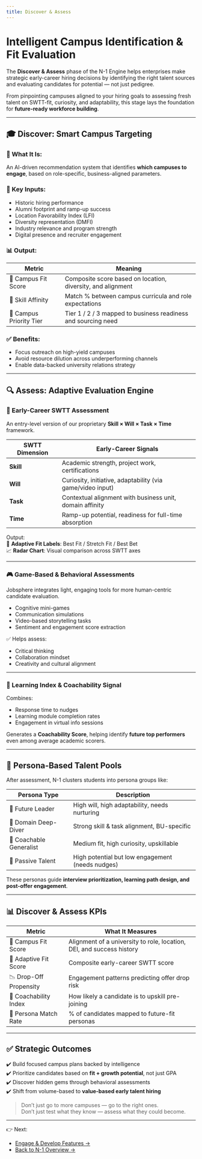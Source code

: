 ```yaml
---
title: Discover & Assess 
---
```

# Intelligent Campus Identification & Fit Evaluation

The **Discover & Assess** phase of the N-1 Engine helps enterprises make strategic early-career hiring decisions by identifying the right talent sources and evaluating candidates for potential — not just pedigree.

From pinpointing campuses aligned to your hiring goals to assessing fresh talent on SWTT-fit, curiosity, and adaptability, this stage lays the foundation for **future-ready workforce building**.

---

## 🎓 Discover: Smart Campus Targeting

### 🧠 What It Is:
An AI-driven recommendation system that identifies **which campuses to engage**, based on role-specific, business-aligned parameters.

### 🔢 Key Inputs:
- Historic hiring performance
- Alumni footprint and ramp-up success
- Location Favorability Index (LFI)
- Diversity representation (DMFI)
- Industry relevance and program strength
- Digital presence and recruiter engagement

### 📊 Output:
| Metric | Meaning |
|--------|---------|
| 🎯 Campus Fit Score | Composite score based on location, diversity, and alignment |
| 🧬 Skill Affinity | Match % between campus curricula and role expectations |
| 📍 Campus Priority Tier | Tier 1 / 2 / 3 mapped to business readiness and sourcing need |

### ✅ Benefits:
- Focus outreach on high-yield campuses
- Avoid resource dilution across underperforming channels
- Enable data-backed university relations strategy

---

## 🔍 Assess: Adaptive Evaluation Engine

### 🎯 Early-Career SWTT Assessment

An entry-level version of our proprietary **Skill × Will × Task × Time** framework.

| SWTT Dimension | Early-Career Signals |
|----------------|----------------------|
| **Skill** | Academic strength, project work, certifications |
| **Will** | Curiosity, initiative, adaptability (via game/video input) |
| **Task** | Contextual alignment with business unit, domain affinity |
| **Time** | Ramp-up potential, readiness for full-time absorption |

Output:  
🧠 **Adaptive Fit Labels**: Best Fit / Stretch Fit / Best Bet  
📈 **Radar Chart**: Visual comparison across SWTT axes

---

### 🎮 Game-Based & Behavioral Assessments

Jobsphere integrates light, engaging tools for more human-centric candidate evaluation.

- Cognitive mini-games
- Communication simulations
- Video-based storytelling tasks
- Sentiment and engagement score extraction

✅ Helps assess:
- Critical thinking  
- Collaboration mindset  
- Creativity and cultural alignment

---

### 🧪 Learning Index & Coachability Signal

Combines:
- Response time to nudges
- Learning module completion rates
- Engagement in virtual info sessions

Generates a **Coachability Score**, helping identify **future top performers** even among average academic scorers.

---

## 🧩 Persona-Based Talent Pools

After assessment, N-1 clusters students into persona groups like:

| Persona Type | Description |
|--------------|-------------|
| 🚀 Future Leader | High will, high adaptability, needs nurturing |
| 🧠 Domain Deep-Diver | Strong skill & task alignment, BU-specific |
| 🧩 Coachable Generalist | Medium fit, high curiosity, upskillable |
| 🌱 Passive Talent | High potential but low engagement (needs nudges) |

These personas guide **interview prioritization, learning path design, and post-offer engagement**.

---

## 📊 Discover & Assess KPIs

| Metric | What It Measures |
|--------|------------------|
| 🎯 Campus Fit Score | Alignment of a university to role, location, DEI, and success history |
| 🧠 Adaptive Fit Score | Composite early-career SWTT score |
| 📉 Drop-Off Propensity | Engagement patterns predicting offer drop risk |
| 🧪 Coachability Index | How likely a candidate is to upskill pre-joining |
| 🧩 Persona Match Rate | % of candidates mapped to future-fit personas |

---

## ✅ Strategic Outcomes

✔️ Build focused campus plans backed by intelligence  
✔️ Prioritize candidates based on **fit + growth potential**, not just GPA  
✔️ Discover hidden gems through behavioral assessments  
✔️ Shift from volume-based to **value-based early talent hiring**

> Don’t just go to more campuses — go to the right ones.  
> Don’t just test what they know — assess what they could become.

---

👉 Next:
- [Engage & Develop Features →](/n1-engine/engage-develop)
- [Back to N-1 Overview →](/n1-engine/overview)
